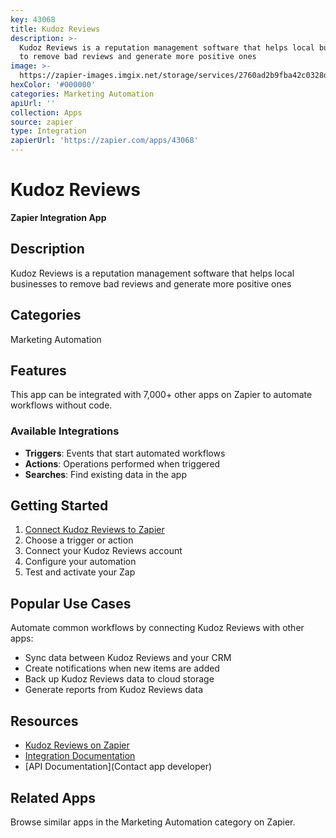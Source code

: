 ```yaml
---
key: 43068
title: Kudoz Reviews
description: >-
  Kudoz Reviews is a reputation management software that helps local businesses
  to remove bad reviews and generate more positive ones
image: >-
  https://zapier-images.imgix.net/storage/services/2760ad2b9fba42c0328db363ddb98e19.png?auto=format%2Ccompress&ixlib=python-3.0.0&q=50
hexColor: '#000000'
categories: Marketing Automation
apiUrl: ''
collection: Apps
source: zapier
type: Integration
zapierUrl: 'https://zapier.com/apps/43068'
---
```

# Kudoz Reviews

**Zapier Integration App**

## Description

Kudoz Reviews is a reputation management software that helps local businesses to remove bad reviews and generate more positive ones

## Categories

Marketing Automation

## Features

This app can be integrated with 7,000+ other apps on Zapier to automate workflows without code.

### Available Integrations

- **Triggers**: Events that start automated workflows
- **Actions**: Operations performed when triggered
- **Searches**: Find existing data in the app

## Getting Started

1. [Connect Kudoz Reviews to Zapier](https://zapier.com/apps/43068)
2. Choose a trigger or action
3. Connect your Kudoz Reviews account
4. Configure your automation
5. Test and activate your Zap

## Popular Use Cases

Automate common workflows by connecting Kudoz Reviews with other apps:

- Sync data between Kudoz Reviews and your CRM
- Create notifications when new items are added
- Back up Kudoz Reviews data to cloud storage
- Generate reports from Kudoz Reviews data

## Resources

- [Kudoz Reviews on Zapier](https://zapier.com/apps/43068)
- [Integration Documentation](https://zapier.com/apps/43068/integrations)
- [API Documentation](Contact app developer)

## Related Apps

Browse similar apps in the Marketing Automation category on Zapier.
